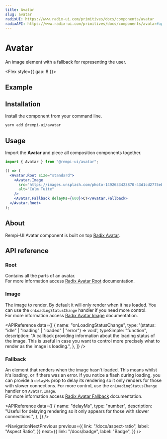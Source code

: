 ```yaml
---
title: Avatar
slug: avatar
radixUI: https://www.radix-ui.com/primitives/docs/components/avatar
radixAPI: https://www.radix-ui.com/primitives/docs/components/avatar#api-reference
---
```


# Avatar

<Description>An image element with a fallback for representing the user.</Description>

<Flex style={{ gap: 8 }}>
  <RadixUI href="https://www.radix-ui.com/primitives/docs/components/avatar" />
  <RadixAPI href="https://www.radix-ui.com/primitives/docs/components/avatar#api-reference" />
</Flex>

## Example

<PreviewComponent name="avatar" />

## Installation

Install the component from your command line.

```bash
yarn add @rempi-ui/avatar
```

## Usage

Import the <strong>Avatar</strong> and piece all composition components together.

```jsx
import { Avatar } from "@rempi-ui/avatar";

() => (
  <Avatar.Root size="standard">
    <Avatar.Image
      src="https://images.unsplash.com/photo-1492633423870-43d1cd2775eb?&w=128&h=128&dpr=2&q=80"
      alt="Colm Tuite"
    />
    <Avatar.Fallback delayMs={600}>CT</Avatar.Fallback>
  </Avatar.Root>
);
```

## About

Rempi-UI Avatar component is built on top [Radix Avatar](https://www.radix-ui.com/primitives/docs/components/avatar).


## API reference

### Root

Contains all the parts of an avatar.<br />
For more information access [Radix Avatar Root](https://www.radix-ui.com/primitives/docs/components/avatar#root) documentation.

### Image

The image to render. By default it will only render when it has loaded. You can use the `onLoadingStatusChange` handler if you need more control.<br />
For more information access [Radix Avatar Image](https://www.radix-ui.com/primitives/docs/components/avatar#image) documentation.

<APIReference
  data={[
    {
      name: "onLoadingStatusChange",
      type: '(status: "idle" | "loading" | "loaded" | "error") => void',
      typeSimple: "function",
      description:
        "A callback providing information about the loading status of the image. This is useful in case you want to control more precisely what to render as the image is loading.",
    },
  ]}
/>

### Fallback

An element that renders when the image hasn't loaded. This means whilst it's loading, or if there was an error. If you notice a flash during loading, you can provide a `delayMs` prop to delay its rendering so it only renders for those with slower connections. For more control, use the `onLoadingStatusChange` handler on `Avatar.Image`.<br />
For more information access [Radix Avatar Fallback](https://www.radix-ui.com/primitives/docs/components/avatar#fallback) documentation.

<APIReference
  data={[
    {
      name: "delayMs",
      type: "number",
      description:
        "Useful for delaying rendering so it only appears for those with slower connections.",
    },
  ]}
/>

<NavigationNextPrevious
  previous={{
    link: "/docs/aspect-ratio",
    label: "Aspect Ratio",
  }}
  next={{
    link: "/docs/badge",
    label: "Badge",
  }}
/>
